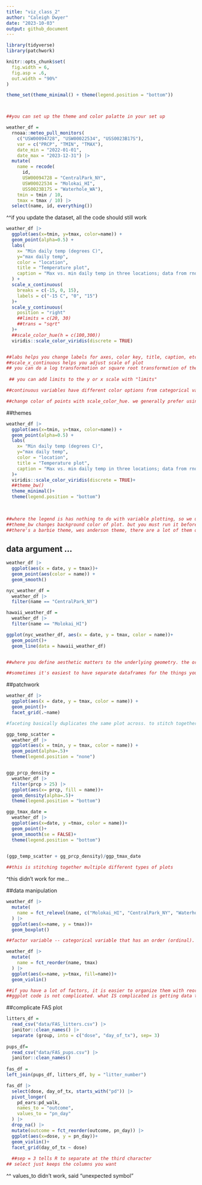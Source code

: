 ```yaml
---
title: "viz_class_2"
author: "Caleigh Dwyer"
date: "2023-10-03"
output: github_document
---
```


```r
library(tidyverse)
library(patchwork)

knitr::opts_chunk$set(
  fig.width = 6,
  fig.asp = .6,
  out.width = "90%"
)

theme_set(theme_minimal() + theme(legend.position = "bottom"))



##you can set up the theme and color palatte in your set up
```


```r
weather_df = 
  rnoaa::meteo_pull_monitors(
    c("USW00094728", "USW00022534", "USS0023B17S"),
    var = c("PRCP", "TMIN", "TMAX"), 
    date_min = "2022-01-01",
    date_max = "2023-12-31") |>
  mutate(
    name = recode(
      id, 
      USW00094728 = "CentralPark_NY", 
      USW00022534 = "Molokai_HI",
      USS0023B17S = "Waterhole_WA"),
    tmin = tmin / 10,
    tmax = tmax / 10) |>
  select(name, id, everything())
```

^^if you update the dataset, all the code should still work

```r
weather_df |> 
  ggplot(aes(x=tmin, y=tmax, color=name)) +
  geom_point(alpha=0.5) +
  labs(
    x= "Min daily temp (degrees C)",
    y="max daily temp",
    color = "location",
    title = "Temperature plot",
    caption = "Max vs. min daily temp in three locations; data from rnoaa"
  ) +
  scale_x_continuous(
    breaks = c(-15, 0, 15),
    labels = c("-15 C", "0", "15")
  )+
  scale_y_continuous(
    position = "right"
    ##limits = c(20, 30)
    ##trans = "sqrt"
  )+
  ##scale_color_hue(h = c(100,300))
  viridis::scale_color_viridis(discrete = TRUE)


##labs helps you change labels for axes, color key, title, caption, etc.
##scale_x_continuous helps you adjust scale of plot
## you can do a log transformation or square root transformation of the scale using "trans"
 
 ## you can add limits to the y or x scale with "limits"

##continuous variables have different color options from categorical variables

##change color of points with scale_color_hue. we generally prefer using viridis color pallette because it is more accessible (if someone is colorblind it's still legible, if it gets printed in black and white then it's still legible)
```


##themes

```r
weather_df |> 
  ggplot(aes(x=tmin, y=tmax, color=name)) +
  geom_point(alpha=0.5) +
  labs(
    x= "Min daily temp (degrees C)",
    y="max daily temp",
    color = "location",
    title = "Temperature plot",
    caption = "Max vs. min daily temp in three locations; data from rnoaa"
  )+
  viridis::scale_color_viridis(discrete = TRUE)+
  ##theme_bw()
  theme_minimal()+
  theme(legend.position = "bottom")

  
  
##where the legend is has nothing to do with variable plotting, so we use theme to change it
##theme_bw changes background color of plot. but you must run it before legend position because it is a global preference. so if you run legend position first, it will be overwritten by theme_bw
##there's a barbie theme, wes anderson theme, there are a lot of them out there
```


## data argument ...

```r
weather_df |> 
  ggplot(aes(x = date, y = tmax))+
  geom_point(aes(color = name)) +
  geom_smooth()

nyc_weather_df = 
  weather_df |> 
  filter(name == "CentralPark_NY")

hawaii_weather_df = 
  weather_df |> 
  filter(name == "Molokai_HI")

ggplot(nyc_weather_df, aes(x = date, y = tmax, color = name))+
  geom_point()+
  geom_line(data = hawaii_weather_df)


##where you define aesthetic matters to the underlying geometry. the order matters, what aesthetic you set first will overwrite anything in subsequent lines

##sometimes it's easiest to have separate dataframes for the things you want to compare and then plot those dataframes together rather than try to manipulate data in the same dataset for the same plots
```


##patchwork

```r
weather_df |> 
  ggplot(aes(x = date, y = tmax, color = name)) +
  geom_point()+
  facet_grid(.~name)

#faceting basically duplicates the same plot across. to stitch together different kinds of plots, you must first create different plots.

```


```r
ggp_temp_scatter =
  weather_df |> 
  ggplot(aes(x = tmin, y = tmax, color = name)) +
  geom_point(alpha=.5)+
  theme(legend.position = "none")


ggp_prcp_density = 
  weather_df |>
  filter(prcp > 25) |> 
  ggplot(aes(x= prcp, fill = name))+
  geom_density(alpha=.5)+
  theme(legend.position = "bottom")

ggp_tmax_date =
  weather_df |> 
  ggplot(aes(x=date, y =tmax, color = name))+
  geom_point()+
  geom_smooth(se = FALSE)+
  theme(legend.position = "bottom")
  

(ggp_temp_scatter + gg_prcp_density)/ggp_tmax_date

##this is stitching together multiple different types of plots
```
^this didn't work for me...

##data manipulation

```r
weather_df |> 
  mutate(
    name = fct_relevel(name, c("Molokai_HI", "CentralPark_NY", "Waterhole_WA"))
  ) |> 
  ggplot(aes(x=name, y = tmax))+
  geom_boxplot()

##factor variable -- categorical variable that has an order (ordinal). character vector has no structure, no order. when ggplot has to figure out the order of how things are plotted, it converts it into a factor variable. it uses alphabetical order by default.

weather_df |> 
  mutate(
    name = fct_reorder(name, tmax)
  ) |> 
  ggplot(aes(x=name, y=tmax, fill=name))+
  geom_violin()

##if you have a lot of factors, it is easier to organize them with reorder rather than relevel. this is logical way to organize plots (they are organized by max temp)
##ggplot code is not complicated. what IS complicated is getting data tidy enough to do more complex comparisons.
```


##complicate FAS plot

```r
litters_df = 
  read_csv("data/FAS_litters.csv") |> 
  janitor::clean_names() |> 
  separate (group, into = c("dose", "day_of_tx"), sep= 3)
  
pups_df=
  read_csv("data/FAS_pups.csv") |> 
  janitor::clean_names()
  
fas_df =
left_join(pups_df, litters_df, by = "litter_number")

fas_df |> 
  select(dose, day_of_tx, starts_with("pd")) |> 
  pivot_longer(
    pd_ears:pd_walk,
    names_to = "outcome",
    values_to = "pn_day"
  ) |> 
  drop_na() |> 
  mutate(outcome = fct_reorder(outcome, pn_day)) |> 
  ggplot(aes(x=dose, y = pn_day))+
  geom_violin()+
  facet_grid(day_of_tx ~ dose)
  
  ##sep = 3 tells R to separate at the third character
## select just keeps the columns you want

```
^^ values_to didn't work, said "unexpected symbol"


